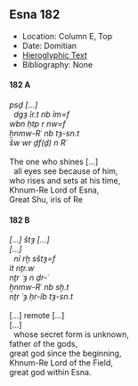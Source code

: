 ## Esna 182 {-}

- Location: Column E, Top
- Date: Domitian
- [Hieroglyphic Text](https://www.ifao.egnet.net/uploads/publications/enligne/Temples-Esna002.pdf#page=371){target="_blank"}
- Bibliography: None

<style>
  .col2 {
    columns: 2 300px;         /* number of columns and width in pixels*/
    -webkit-columns: 2 300px; /* chrome, safari */
    -moz-columns: 2 300px;    /* firefox */
    -webkit-column-break-inside: avoid;
    -page-break-inside: avoid;
    -break-inside: avoid;
  }

</style>

#### 182 A {-}

<div class="col2">

| *psḏ [...]  *
|   *dgȝ ỉr.t nb ỉm=f  *
| *wbn ḥtp r nw=f  *
| *ẖnmw-Rʿ nb tȝ-sn.t  *
| *šw wr ḏf(ḏ) n Rʿ  *
|
| The one who shines [...]
|   all eyes see because of him,
| who rises and sets at his time,
| Khnum-Re Lord of Esna,
| Great Shu, iris of Re

</div>

#### 182 B {-}

<div class="col2">

| *[...] štȝ [...]  *
| *[...]  *
|   *nỉ rḫ sštȝ=f  *
| *ỉt nṯr.w  *
| *nṯr ʿȝ n ḏr-ʿ  *
| *ẖnmw-Rʿ nb sḫ.t  *
| *nṯr ʿȝ ḥr-ỉb tȝ-sn.t  *
| 
| [...] remote [...]
| [...]
|   whose secret form is unknown,
| father of the gods,
| great god since the beginning,
| Khnum-Re Lord of the Field,
| great god within Esna.

</div>
